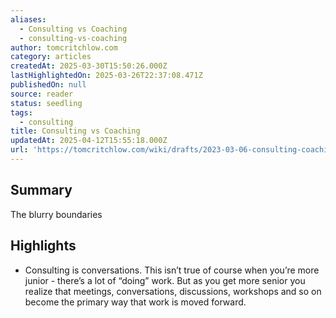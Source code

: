```yaml
---
aliases:
  - Consulting vs Coaching
  - consulting-vs-coaching
author: tomcritchlow.com
category: articles
createdAt: 2025-03-30T15:50:26.000Z
lastHighlightedOn: 2025-03-26T22:37:08.471Z
publishedOn: null
source: reader
status: seedling
tags:
  - consulting
title: Consulting vs Coaching
updatedAt: 2025-04-12T15:55:18.000Z
url: 'https://tomcritchlow.com/wiki/drafts/2023-03-06-consulting-coaching/'
---
```

## Summary

The blurry boundaries

## Highlights

- Consulting is conversations. This isn’t true of course when you’re more junior - there’s a lot of “doing” work. But as you get more senior you realize that meetings, conversations, discussions, workshops and so on become the primary way that work is moved forward.
